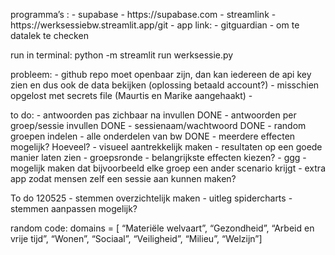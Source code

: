 

programma's :
- supabase
  - https://supabase.com
- streamlink
  - https://werksessiebw.streamlit.app/git 
  - app link: 
- gitguardian
  - om te datalek te checken



run in terminal:
python -m streamlit run werksessie.py



probleem: 
- github repo moet openbaar zijn, dan kan iedereen de api key zien en dus ook de data bekijken (oplossing betaald account?)
    - misschien opgelost met secrets file (Maurtis en Marike aangehaakt)
    - 


to do:
- antwoorden pas zichbaar na invullen DONE
- antwoorden per groep/sessie invullen DONE
- sessienaam/wachtwoord DONE
- random groepen indelen
- alle onderdelen van bw DONE
  - meerdere effecten mogelijk? Hoeveel?
- visueel aantrekkelijk maken
- resultaten op een goede manier laten zien
- groepsronde
  - belangrijkste effecten kiezen?
  - ggg
  - mogelijk maken dat bijvoorbeeld elke groep een ander scenario krijgt 
  - extra app zodat mensen zelf een sessie aan kunnen maken?

To do 120525
- stemmen overzichtelijk maken
- uitleg spidercharts
- stemmen aanpassen mogelijk?


random code:
domains = [
    "Materiële welvaart", "Gezondheid", "Arbeid en vrije tijd", "Wonen",
    "Sociaal", "Veiligheid", "Milieu", "Welzijn"
]